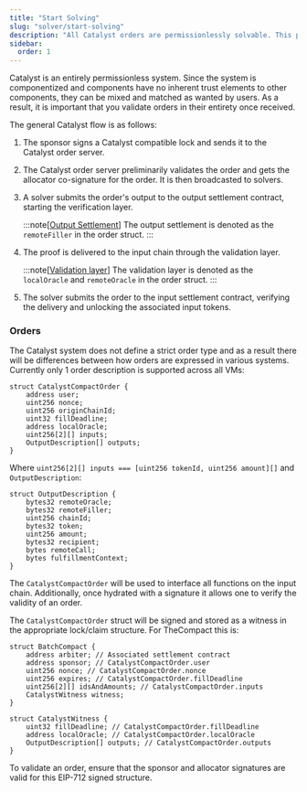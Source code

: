 ```yaml
---
title: "Start Solving"
slug: "solver/start-solving"
description: "All Catalyst orders are permissionlessly solvable. This page introduces you how to being solving for Catalyst."
sidebar:
  order: 1
--- 
```


Catalyst is an entirely permissionless system. Since the system is componentized and components have no inherent trust elements to other components, they can be mixed and matched as wanted by users. As a result, it is important that you validate orders in their entirety once received.

The general Catalyst flow is as follows:


<Steps>

1. The sponsor signs a Catalyst compatible lock and sends it to the Catalyst order server.

2. The Catalyst order server preliminarily validates the order and gets the allocator co-signature for the order. It is then broadcasted to solvers.

3. A solver submits the order's output to the output settlement contract, starting the verification layer.

    :::note[[Output Settlement](/implementation/output)]
    The output settlement is denoted as the `remoteFiller` in the order struct.
    :::

4. The proof is delivered to the input chain through the validation layer.

    :::note[[Validation layer](/implementation/validation)]
    The validation layer is denoted as the `localOracle` and `remoteOracle` in the order struct.
    ::: 

5. The solver submits the order to the input settlement contract, verifying the delivery and unlocking the associated input tokens.

</Steps>


### Orders
The Catalyst system does not define a strict order type and as a result there will be differences between how orders are expressed in various systems. Currently only 1 order description is supported across all VMs:

```solidity
struct CatalystCompactOrder {
    address user;
    uint256 nonce;
    uint256 originChainId;
    uint32 fillDeadline;
    address localOracle;
    uint256[2][] inputs;
    OutputDescription[] outputs;
}
```

Where `uint256[2][] inputs === [uint256 tokenId, uint256 amount][]` and `OutputDescription`:

```solidity
struct OutputDescription {
    bytes32 remoteOracle;
    bytes32 remoteFiller;
    uint256 chainId;
    bytes32 token;
    uint256 amount;
    bytes32 recipient;
    bytes remoteCall;
    bytes fulfillmentContext;
}
```

The `CatalystCompactOrder` will be used to interface all functions on the input chain. Additionally, once hydrated with a signature it allows one to verify the validity of an order.

The `CatalystCompactOrder` struct will be signed and stored as a witness in the appropriate lock/claim structure. For TheCompact this is:

```solidity
struct BatchCompact {
    address arbiter; // Associated settlement contract
    address sponsor; // CatalystCompactOrder.user
    uint256 nonce; // CatalystCompactOrder.nonce
    uint256 expires; // CatalystCompactOrder.fillDeadline
    uint256[2][] idsAndAmounts; // CatalystCompactOrder.inputs
    CatalystWitness witness;
}

struct CatalystWitness {
    uint32 fillDeadline; // CatalystCompactOrder.fillDeadline
    address localOracle; // CatalystCompactOrder.localOracle
    OutputDescription[] outputs; // CatalystCompactOrder.outputs
}
```

To validate an order, ensure that the sponsor and allocator signatures are valid for this EIP-712 signed structure.

